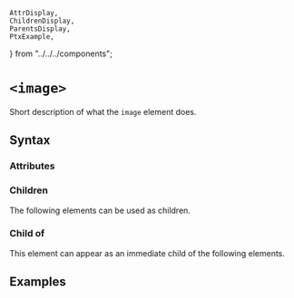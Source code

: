     AttrDisplay,
    ChildrenDisplay,
    ParentsDisplay,
    PtxExample,
} from "../../../components";

# `<image>`

Short description of what the `image` element does.

## Syntax

### Attributes

<AttrDisplay name="image" />

### Children

The following elements can be used as children.

<ChildrenDisplay name="image" />

### Child of

This element can appear as an immediate child of the following elements.

<ParentsDisplay name="image" />

## Examples

    